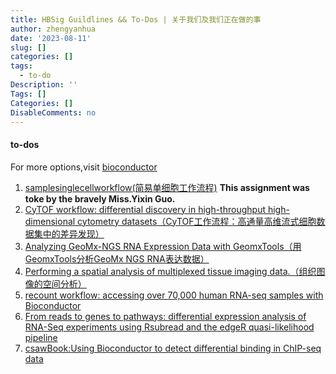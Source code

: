 ```yaml
---
title: HBSig Guildlines && To-Dos | 关于我们及我们正在做的事
author: zhengyanhua
date: '2023-08-11'
slug: []
categories: []
tags:
  - to-do
Description: ''
Tags: []
Categories: []
DisableComments: no
---
```


#### to-dos

For more options,visit [bioconductor](http://www.bioconductor.org/packages/release/BiocViews.html#___Workflow)

1. [samplesinglecellworkflow(简易单细胞工作流程)](http://www.bioconductor.org/packages/release/workflows/html/simpleSingleCell.html) **This assignment was toke by the bravely Miss.Yixin Guo.**
2. [CyTOF workflow: differential discovery in high-throughput high-dimensional cytometry datasets（CyTOF工作流程：高通量高维流式细胞数据集中的差异发现）](http://www.bioconductor.org/packages/release/workflows/vignettes/cytofWorkflow/inst/doc/cytofWorkflow.html)
3. [Analyzing GeoMx-NGS RNA Expression Data with GeomxTools（用GeomxTools分析GeoMx NGS RNA表达数据）](http://www.bioconductor.org/packages/release/workflows/vignettes/GeoMxWorkflows/inst/doc/GeomxTools_RNA-NGS_Analysis.html)
4. [Performing a spatial analysis of multiplexed tissue imaging data.（组织图像的空间分析）](http://www.bioconductor.org/packages/release/workflows/vignettes/spicyWorkflow/inst/doc/spicyWorkflow.html)
5. [recount workflow: accessing over 70,000 human RNA-seq samples with Bioconductor](http://www.bioconductor.org/packages/release/workflows/vignettes/recountWorkflow/inst/doc/recount-workflow.html)
6. [From reads to genes to pathways: differential expression analysis of RNA-Seq experiments using Rsubread and the edgeR quasi-likelihood pipeline](http://www.bioconductor.org/packages/release/workflows/vignettes/RnaSeqGeneEdgeRQL/inst/doc/edgeRQL.html)
7. [csawBook:Using Bioconductor to detect differential binding in ChIP-seq data](http://bioconductor.org/books/3.17/csawBook/)
